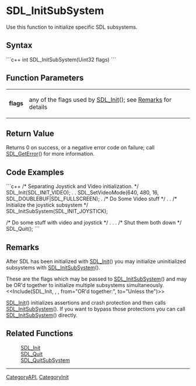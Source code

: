 <!-- pragma section-numbers off -->
<!-- pragma disable-camelcase -->

= SDL_InitSubSystem =
Use this function to initialize specific SDL subsystems.


== Syntax ==
```c++
int SDL_InitSubSystem(Uint32 flags)
```

== Function Parameters ==
{|
|'''flags'''
|any of the flags used by [[SDL_Init]](); see [[#flags|Remarks]] for details
|}

== Return Value ==
Returns 0 on success, or a negative error code on failure; call [[SDL_GetError]]() for more information.

== Code Examples ==
```c++
/* Separating Joystick and Video initialization. */
SDL_Init(SDL_INIT_VIDEO);
.
.
SDL_SetVideoMode(640, 480, 16, SDL_DOUBLEBUF|SDL_FULLSCREEN);
.
/* Do Some Video stuff */
.
.
/* Initialize the joystick subsystem */
SDL_InitSubSystem(SDL_INIT_JOYSTICK);

/* Do some stuff with video and joystick */
.
.
.
/* Shut them both down */
SDL_Quit();
```

== Remarks ==
After SDL has been initialized with [[SDL_Init]]() you may initialize uninitialized subsystems with [[SDL_InitSubSystem]]().

<span id="flags"></span>These are the flags which may be passed to [[SDL_InitSubSystem]]() and may be OR'd together to initialize multiple subsystems simultaneously. 
<<Include(SDL_Init, , , from="OR'd together:", to="Unless the")>>

[[SDL_Init]]() initializes assertions and crash protection and then calls [[SDL_InitSubSystem]]().  If you want to bypass those protections you can call [[SDL_InitSubSystem]]() directly.

== Related Functions ==
:[[SDL_Init]]
:[[SDL_Quit]]
:[[SDL_QuitSubSystem]]

----
[[CategoryAPI]], [[CategoryInit]]
